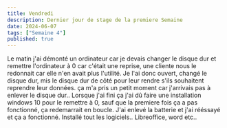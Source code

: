 ```yaml
---
title: Vendredi
description: Dernier jour de stage de la premiere Semaine
date: 2024-06-07
tags: ["Semaine 4"]
published: true
---
```


Le matin j'ai démonté un ordinateur car je devais changer le disque dur et remettre l'ordinateur à 0 car c'était une reprise, une cliente nous le redonnait car elle n'en avait plus
l'utilité.
Je l'ai donc ouvert, changé le disque dur, mis le disque dur de côté pour leur rendre s'ils souhaitent reprendre leur données.
ça m'a pris un petit moment car j'arrivais pas à enlever le disque dur..
Lorsque j'ai fini ça j'ai dû faire une installation windows 10 pour le remettre à 0, sauf que la premiere fois ça a pas fonctionné, ça redemarrait en boucle.
J'ai enlevé la batterie et j'ai rééssayé et ça a fonctionné.
Installé tout les logiciels.. Libreoffice, word etc..